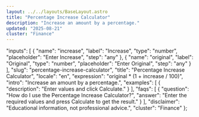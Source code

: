 ```yaml
---
layout: ../../layouts/BaseLayout.astro
title: "Percentage Increase Calculator"
description: "Increase an amount by a percentage."
updated: "2025-08-21"
cluster: "Finance"
---
```



  "inputs": [
    {
      "name": "increase",
      "label": "Increase",
      "type": "number",
      "placeholder": "Enter Increase",
      "step": "any"
    },
    {
      "name": "original",
      "label": "Original",
      "type": "number",
      "placeholder": "Enter Original",
      "step": "any"
    }
  ],
  "slug": "percentage-increase-calculator",
  "title": "Percentage Increase Calculator",
  "locale": "en",
  "expression": "original * (1 + increase / 100)",
  "intro": "Increase an amount by a percentage.",
  "examples": [
    {
      "description": "Enter values and click Calculate."
    }
  ],
  "faqs": [
    {
      "question": "How do I use the Percentage Increase Calculator?",
      "answer": "Enter the required values and press Calculate to get the result."
    }
  ],
  "disclaimer": "Educational information, not professional advice.",
  "cluster": "Finance"
};

<Calculator schema={schema} />
